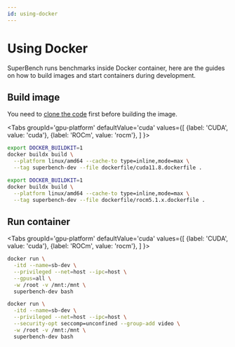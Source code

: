 ```yaml
---
id: using-docker
---
```




# Using Docker

SuperBench runs benchmarks inside Docker container,
here are the guides on how to build images and start containers during development.

## Build image

You need to [clone the code](./development.md#set-up) first before building the image.

<Tabs
  groupId='gpu-platform'
  defaultValue='cuda'
  values={[
    {label: 'CUDA', value: 'cuda'},
    {label: 'ROCm', value: 'rocm'},
  ]
}>
<TabItem value='cuda'>

```bash
export DOCKER_BUILDKIT=1
docker buildx build \
  --platform linux/amd64 --cache-to type=inline,mode=max \
  --tag superbench-dev --file dockerfile/cuda11.8.dockerfile .
```

</TabItem>
<TabItem value='rocm'>

```bash
export DOCKER_BUILDKIT=1
docker buildx build \
  --platform linux/amd64 --cache-to type=inline,mode=max \
  --tag superbench-dev --file dockerfile/rocm5.1.x.dockerfile .
```

</TabItem>
</Tabs>

## Run container

<Tabs
  groupId='gpu-platform'
  defaultValue='cuda'
  values={[
    {label: 'CUDA', value: 'cuda'},
    {label: 'ROCm', value: 'rocm'},
  ]
}>
<TabItem value='cuda'>

```bash
docker run \
  -itd --name=sb-dev \
  --privileged --net=host --ipc=host \
  --gpus=all \
  -w /root -v /mnt:/mnt \
  superbench-dev bash
```

</TabItem>
<TabItem value='rocm'>

```bash
docker run \
  -itd --name=sb-dev \
  --privileged --net=host --ipc=host \
  --security-opt seccomp=unconfined --group-add video \
  -w /root -v /mnt:/mnt \
  superbench-dev bash
```

</TabItem>
</Tabs>
